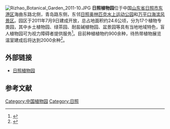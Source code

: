 {{coord|35|24|40.08|N|119|32|43.79|E|region:CN_type:landmark|display=title}} 
[[File:Rizhao_Botanical_Garden_2011-10.JPG|thumb]]
'''日照植物园'''位于中国[[山东省|山东省]][[日照市|日照市]][[东港区|东港区]]海曲东路北侧，青岛路东侧，东邻[[日照奥林匹克水上运动公园|日照奥林匹克水上运动公园]]和[[万平口|万平口海滨风景区]]。园区于2011年7月9日建成开放，总占地面积约24.6公顷，分为17个植物专类园，其中乡土植物园、绿茶园、耐盐碱植物园、盆景园等具有当地地域特色，盲人植物园可为视力障碍者提供服务<ref>{{cite web|url=http://www.rznews.cn/news/folder1019/2011/07/2011-07-11142924.html|title=《日照植物园免费开放 果实成熟后市民可以采摘》|accessdate=2011-12-07|work=董平、张永平|publisher=日照新闻网|deadurl=yes|archiveurl=https://web.archive.org/web/20110714073630/http://www.rznews.cn/news/folder1019/2011/07/2011-07-11142924.html|archivedate=2011-07-14}}</ref>。目前种植植物约900余种，待热带植物展览温室建成后将达到2000余种<ref>{{cite web|url=http://www.sd.xinhuanet.com/wq/2011-07/06/content_23174367.htm|title=《日照植物园将精彩绽放 已收集植物种类916种》|accessdate=2011-12-07|work=|publisher=新华网山东频道}}{{dead link|date=2018年3月 |bot=InternetArchiveBot |fix-attempted=yes }}</ref>。 

== 外部链接 ==
*[http://www.rzylj.com/zwy/main.asp 日照植物园] {{Wayback|url=http://www.rzylj.com/zwy/main.asp |date=20120614205136 }}
== 参考文献 ==
{{reflist|2}}
{{shandong-stub}}
[[Category:中国植物园|Category:中国植物园]]
[[Category:日照|Category:日照]]